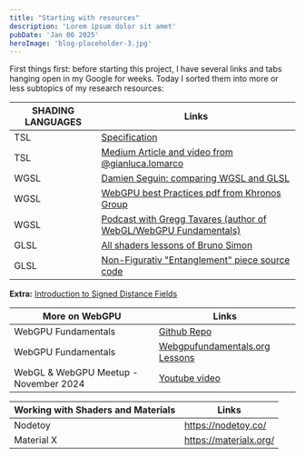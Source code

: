 ```yaml
---
title: "Starting with resources"
description: 'Lorem ipsum dolor sit amet'
pubDate: 'Jan 06 2025'
heroImage: 'blog-placeholder-3.jpg'
---
```


First things first: before starting this project, I have several links and tabs hanging open in my Google for weeks.
Today I sorted them into more or less subtopics of my research resources:

| SHADING LANGUAGES    | Links |
| -------- | ------- |
| TSL  | [Specification](https://github.com/mrdoob/three.js/wiki/Three.js-Shading-Language)   |
| TSL | [Medium Article and video from @gianluca.lomarco](https://medium.com/@gianluca.lomarco/three-js-shading-language-a-new-era-for-shaders-cd48de8b22b0)   |
| WGSL    | [Damien Seguin: comparing WGSL and GLSL](https://dmnsgn.me/blog/from-glsl-to-wgsl-the-future-of-shaders-on-the-web/)   |
| WGSL    | [WebGPU best Practices pdf from Khronos Group](https://www.khronos.org/assets/uploads/developers/presentations/WebGPU_Best_Practices_Google.pdf)|
| WGSL    | [Podcast with Gregg Tavares (author of WebGL/WebGPU Fundamentals)](https://changelog.com/jsparty/304)|
| GLSL    | [All shaders lessons of Bruno Simon](https://threejs-journey.com/lessons/shader-patterns) |
| GLSL    | [Non-Figurativ "Entanglement" piece source code](https://github.com/bgstaal/gpuparticles)|

**Extra:** 
[Introduction to Signed Distance Fields](https://www.youtube.com/watch?v=pEdlZ9W2Xs0)


| More on WebGPU   | Links |
| -------- | ------- |
| WebGPU Fundamentals    | [Github Repo](https://github.com/webgpu/webgpufundamentals) |
| WebGPU Fundamentals    | [Webgpufundamentals.org Lessons](https://webgpufundamentals.org/webgpu/lessons/webgpu-wgsl.html)|
| WebGL & WebGPU Meetup - November 2024  | [Youtube video](https://www.youtube.com/watch?v=koY-kDb50VI) |

| Working with Shaders and Materials | Links |
| -------- | ------- |
| Nodetoy   | https://nodetoy.co/|
| Material X    | https://materialx.org/ |

